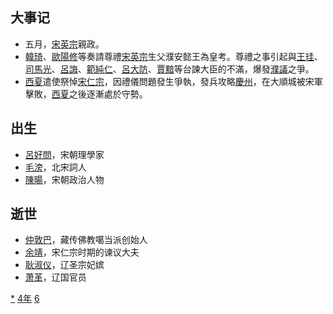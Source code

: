 {{yearTOC|1064|契丹'''[[清宁|清宁]]十年'''；北宋'''[[治平_(北宋)|治平]]元年'''；西夏'''[[拱化|拱化]]二年'''；大理'''[[正德_(大理)|正德]]三年'''；越南'''[[彰聖嘉慶|彰聖嘉慶]]六年'''；日本'''[[康平_(日本)|康平]]七年'''}}
== 大事记 ==
*五月，[[宋英宗|宋英宗]]親政。
*[[韓琦|韓琦]]、[[歐陽修|歐陽修]]等奏請尊禮[[宋英宗|宋英宗]]生父濮安懿王為皇考。尊禮之事引起與[[王珪_(宋朝)|王珪]]、[[司馬光|司馬光]]、[[呂誨|呂誨]]、[[範純仁|範純仁]]、[[呂大防|呂大防]]、[[賈黯|賈黯]]等台諫大臣的不滿，爆發[[濮議|濮議]]之爭。
*[[西夏|西夏]]遣使祭悼[[宋仁宗|宋仁宗]]，因禮儀問題發生爭執，發兵攻略[[慶州|慶州]]，在大順城被宋軍擊敗，[[西夏|西夏]]之後逐漸處於守勢。

== 出生 ==
*[[呂好問|呂好問]]，宋朝理學家
*[[毛滂|毛滂]]，北宋詞人
*[[陳暘|陳暘]]，宋朝政治人物

== 逝世 ==
*[[仲敦巴|仲敦巴]]，藏传佛教噶当派创始人
*[[余靖|余靖]]，宋仁宗时期的谏议大夫
*[[耿淑仪|耿淑仪]]，辽圣宗妃嫔
*[[萧革|萧革]]，辽国官员
{{Wikisource year mention}}

[[Category:1064年|*]]
[[Category:1060年代|4年]]
[[Category:11世纪各年|6]]